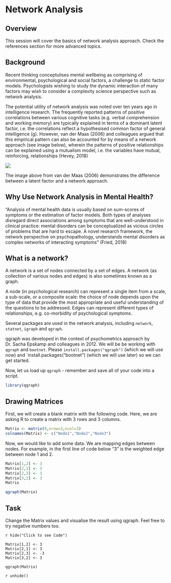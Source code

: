 # Network Analysis

## Overview

This session will cover the basics of network analysis approach. Check the references section for more advanced topics.

## Background

Recent thinking conceptulises mental wellbeing as comprising of environmental, psychological and social factors, a challenge to static factor models. Psychologists wishing to study the dynamic interaction of many factors may wish to consider a complexity science perspective such as network analysis.

The potential utility of network analysis was noted over ten years ago in intelligence research. The frequently reported patterns of positive correlations between various cognitive tasks (e.g. verbal comprehension and working memory) are typically explained in terms of a dominant latent factor, i.e. the correlations reflect a hypothesised common factor of general intelligence (g). However, van der Maas (2006) and colleagues argued that this empirical pattern can also be accounted for by means of a network approach (see image below), wherein the patterns of positive relationships can be explained using a mutualism model, i.e. the variables have mutual, reinforcing, relationships (Hevey, 2018)

<img src="images/mutualism.png">

The image above from van der Maas (2006) demonstrates the difference between a latent factor and a network approach. 

## Why Use Network Analysis in Mental Health?

"Analysis of mental health data is usually based on sum-scores of symptoms or the estimation of factor models. Both types of analyses disregard direct associations among symptoms that are well-understood in clinical practice: mental disorders can be conceptualized as vicious circles of problems that are hard to escape. A novel research framework, the network perspective on psychopathology, understands mental disorders as complex networks of interacting symptoms" (Fried, 2018)

## What is a network?

A network is a set of nodes connected by a set of edges. A network (as collection of various nodes and edges) is also sometimes known as a graph.

A node (in psychological research) can represent a single item from a scale, a sub-scale, or a composite scale: the choice of node depends upon the type of data that provide the most appropriate and useful understanding of the questions to be addressed. Edges can represent different types of relationships, e.g. co-morbidity of psychological symptoms.

Several packages are used in the network analysis, including `network`, `statnet`, `igraph` and `qgraph`.

qgraph was developed in the context of psychometrics approach by Dr. Sacha Epskamp and colleagues in 2012. We will be be working with `qgraph` and `bootnet`. Please `install.packages("qgraph")` (which we will use now) and `install.packages("bootnet") (which we will use later) so we can get started. 

Now, let us load up `qgraph` - remember and save all of your code into a script.

```r
library(qgraph)
```

## Drawing Matrices

First, we will create a blank matrix with the following code. Here, we are asking R to create a matrix with 3 rows and 3 columns.

```r
Matrix <- matrix(0,nrow=3,ncol=3)
colnames(Matrix) <- c("Node1","Node2","Node3")
```

Now, we would like to add some data. We are mapping edges between nodes. For example, in the first line of code below "3" is the weighted edge between node 1 and 2. 

```r
Matrix[1,2] <- 3
Matrix[2,1] <- 3
Matrix[2,3] <- 3
Matrix[3,2] <- 3
Matrix
```

```r
qgraph(Matrix)
```
## Task

Change the Matrix values and visualise the result using qgraph. Feel free to try negative numbers too. 

`r hide("Click to see Code")`
```block
Matrix[1,2] <- 3
Matrix[2,1] <- 3
Matrix[2,3] <- -3
Matrix[3,2] <- 3

qgraph(Matrix)

```
`r unhide()`
